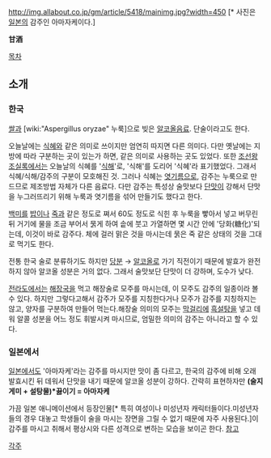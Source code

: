 http://img.allabout.co.jp/gm/article/5418/mainimg.jpg?width=450
[* 사진은 [[일본]]의 감주인 아마자케이다.]

'''甘酒'''



[[목차]]

== 소개 ==

=== 한국 ===

[[쌀]]과 [wiki:"Aspergillus oryzae" 누룩]으로 빚은 [[알코올]][[음료]]. 단술이라고도 한다.

오늘날에는 [[식혜]]와 같은 의미로 쓰이지만 엄연히 따지면 다른 의미다. 다만 옛날에는 지방에 따라 구분하는 곳이 있는가 하면, 같은 의미로 사용하는 곳도 있었다. 또한 [[조선왕조실록]]에서는 오늘날의 식혜를 '[[식해]]'로, '식해'를 도리어 '식혜'라 표기했었다. 그래서 식혜/식해/감주의 구분이 모호해진 것. 그러나 식혜는 [[엿기름]]으로, 감주는 누룩으로 만드므로 제조방법 자체가 다른 음료다. 다만 감주는 특성상 술맛보다 [[단맛]]이 강해서 단맛을 누그러뜨리기 위해 누룩과 엿기름을 섞어 만들기도 했다고 한다.

[[백미]]를 [[밥]]이나 [[죽]]과 같은 정도로 쪄서 60도 정도로 식힌 후 누룩을 빻아서 넣고 버무린 뒤 거기에 물을 조금 부어서 묽게 하여 솥에 붓고 가열하면 몇 시간 안에 '당화(糖化)'되는데, 이것이 바로 감주다. 체에 걸러 맑은 것을 마시는데 묽은 죽 같은 상태의 것을 그대로 먹기도 한다.

전통 한국 술로 분류하기도 하지만 [[당분]] → [[알코올]]로 가기 직전이기 때문에 발효가 완전하지 않아 알코올 성분은 거의 없다. 그래서 술맛보단 단맛이 더 강하며, 도수가 낮다.

[[전라도]]에서는 [[해장국]]을 먹고 해장술로 모주를 마시는데, 이 모주도 감주의 일종이라 볼 수 있다. 하지만 그렇다고해서 감주가 모주를 지칭한다거나 모주가 감주를 지칭하지는 않고, 양자를 구분하여 만들어 먹는다.해장술 의미의 모주는 [[막걸리]]에 [[흑설탕]]을 넣고 데워 알콜 성분을 어느 정도 휘발시켜 마시므로, 엄밀한 의미의 감주는 아니라고 할 수 있다.

=== 일본에서 ===

[[일본]]에서도 '아마자케'라는 감주를 마시지만 맛이 좀 다르고, 한국의 감주에 비해 오래 발효시킨 뒤 데워서 단맛을 내기 때문에 알코올 성분이 강하다. 간략히 표현하자만 '''(술지게미 + 설탕물)*끓이기 = 아마자케'''

가끔 일본 애니메이션에서 등장인물[* 특히 여성이나 미성년자 캐릭터들이다.미성년자들의 경우 대놓고 학생들이 술을 마시는 장면을 그릴 수 없기 때문에 자주 사용된다.]이 감주를 마시고 취해서 평상시와 다른 성격으로 변하는 모습을 보이곤 한다. [http://totheno1.egloos.com/3898368 참고]

[[각주]]
